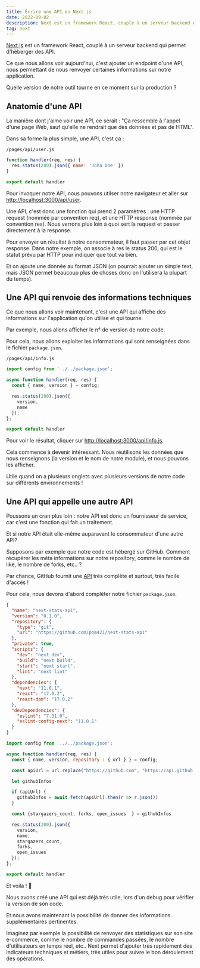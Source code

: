 ```yaml
---
title: Écrire une API en Next.js
date: 2022-09-02
description: Next est un framework React, couplé à un serveur backend qui permet d\'héberger des API.
tag: next
---
```


[Next.js](https://nextjs.org/) est un framework React, couplé à un serveur backend qui permet d'héberger des API.

Ce que nous allons voir aujourd'hui, c'est ajouter un endpoint d'une API, nous permettant de nous renvoyer certaines informations sur notre application.

Quelle version de notre outil tourne en ce moment sur la production ?

## Anatomie d'une API

<p>La manière dont j'aime voir une API, ce serait : "Ça ressemble à l'appel d'une page Web, sauf qu'elle ne rendrait que des données et pas de HTML".</p>

Dans sa forme la plus simple, une API, c'est ça :

`/pages/api/user.js`

```js
function handler(req, res) {
  res.status(200).json({ name: 'John Doe' })
}

export default handler
```


Pour invoquer notre API, nous pouvons utilser notre navigateur et aller sur [http://localhost:3000/api/user](http://localhost:3000/api/user).

Une API, c'est donc une fonction qui prend 2 paramètres : une HTTP request (nommée par convention req), et une HTTP response (nommée par convention res).
Nous verrons plus loin à quoi sert la request et passer directement à la response.

Pour envoyer un résultat à notre consommateur, il faut passer par cet objet response.
Dans notre exemple, on associe à res le status 200, qui est le statut prévu par HTTP pour indiquer que tout va bien.

Et on ajoute une donnée au format JSON (on pourrait ajouter un simple text, mais JSON permet beaucoup plus de choses donc on l'utilisera la plupart du temps).

## Une API qui renvoie des informations techniques

Ce que nous allons voir maintenant, c'est une API qui affiche des informations sur l'application qu'on utilise et qui tourne.

Par exemple, nous allons afficher le n° de version de notre code.

Pour cela, nous allons exploiter les informations qui sont renseignées dans le fichier `package.json`.

`/pages/api/info.js`

```js
import config from '../../package.json';

async function handler(req, res) {
  const { name, version } = config;

  res.status(200).json({
    version,
    name
  });
};

export default handler
```

Pour voir le résultat, cliquer sur [http://localhost:3000/api/info.js](http://localhost:3000/api/info.js).

Cela commence à devenir intéressant.
Nous réutilisons les données que nous renseignons (la version et le nom de notre module), et nous pouvons les afficher.

Utile quand on a plusieurs onglets avec plusieurs versions de notre code sur différents environnements !

## Une API qui appelle une autre API

Poussons un cran plus loin : notre API est donc un fournisseur de service, car c'est une fonction qui fait un traitement.

Et si notre API était elle-même auparavant le consommateur d'une autre API?

Supposons par exemple que notre code est hébergé sur GitHub.
Comment récupérer les méta informations sur notre repository, comme le nombre de like, le nombre de forks, etc.. ?

Par chance, GitHub fournit une [API](https://docs.github.com/en/rest) très complète et surtout, très facile d'accès !

Pour cela, nous devons d'abord compléter notre fichier `package.json`.

```json
{
  "name": "next-stats-api",
  "version": "0.1.0",
  "repository": {
    "type": "git",
    "url": "https://github.com/pom421/next-stats-api"
  },
  "private": true,
  "scripts": {
    "dev": "next dev",
    "build": "next build",
    "start": "next start",
    "lint": "next lint"
  },
  "dependencies": {
    "next": "11.0.1",
    "react": "17.0.2",
    "react-dom": "17.0.2"
  },
  "devDependencies": {
    "eslint": "7.31.0",
    "eslint-config-next": "11.0.1"
  }
}
```

```js
import config from '../../package.json';

async function handler(req, res) {
  const { name, version, repository : { url } } = config;

  const apiUrl = url.replace("https://github.com", "https://api.github.com/repos")

  let githubInfos

  if (apiUrl) {
    githubInfos = await fetch(apiUrl).then(r => r.json())
  }

  const {stargazers_count, forks, open_issues  } = githubInfos

  res.status(200).json({
    version,
    name,
    stargazers_count,
    forks,
    open_issues
  });
};

export default handler
```

Et voila ! 🎉

Nous avons créé une API qui est déjà très utile, lors d'un debug pour vérifier la version de son code.

Et nous avons maintenant la possibilité de donner des informations supplémentaires pertinentes.

Imaginez par exemple la possibilité de renvoyer des statistiques sur son site e-commerce, comme le nombre de commandes passées, le nombre d'utilisateurs en temps réel, etc.. Next permet d'ajouter très rapidement des indicateurs techniques et métiers, très utiles pour suivre le bon déroulement des opérations.